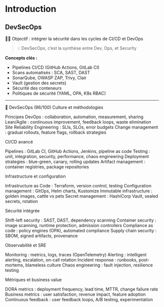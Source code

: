 # Introduction

## DevSecOps

🔧🔐 Objectif : intégrer la sécurité dans les cycles de CI/CD et DevOps

> 💡 DevSecOps, c’est la synthèse entre Dev, Ops, et Security

**Concepts clés :**

-   Pipelines CI/CD (GitHub Actions, GitLab CI)
-   Scans automatisés : SCA, SAST, DAST
-   SonarQube, OWASP ZAP, Trivy, Clair
-   Vault (gestion des secrets)
-   Sécurité des conteneurs
-   Politiques de sécurité (YAML, OPA, K8s RBAC)

---

🔄 DevSecOps (96/100)
Culture et méthodologies

Principes DevOps : collaboration, automation, measurement, sharing
Lean/Agile : continuous improvement, feedback loops, waste elimination
Site Reliability Engineering : SLIs, SLOs, error budgets
Change management : gradual rollouts, feature flags, rollback strategies

CI/CD avancé

Pipelines : GitLab CI, GitHub Actions, Jenkins, pipeline as code
Testing : unit, integration, security, performance, chaos engineering
Deployment strategies : blue-green, canary, rolling updates
Artifact management : container registries, package repositories

Infrastructure et configuration

Infrastructure as Code : Terraform, version control, testing
Configuration management : GitOps, Helm charts, Kustomize
Immutable infrastructure : golden images, cattle vs pets
Secret management : HashiCorp Vault, sealed secrets, rotation

Sécurité intégrée

Shift-left security : SAST, DAST, dependency scanning
Container security : image scanning, runtime protection, admission controllers
Compliance as code : policy engines (OPA), automated compliance
Supply chain security : SBOM, signed artifacts, provenance

Observabilité et SRE

Monitoring : metrics, logs, traces (OpenTelemetry)
Alerting : intelligent alerting, escalation, on-call rotation
Incident response : runbooks, post-mortems, blameless culture
Chaos engineering : fault injection, resilience testing

Métriques et business value

DORA metrics : deployment frequency, lead time, MTTR, change failure rate
Business metrics : user satisfaction, revenue impact, feature adoption
Continuous feedback : user feedback loops, A/B testing, experimentation
